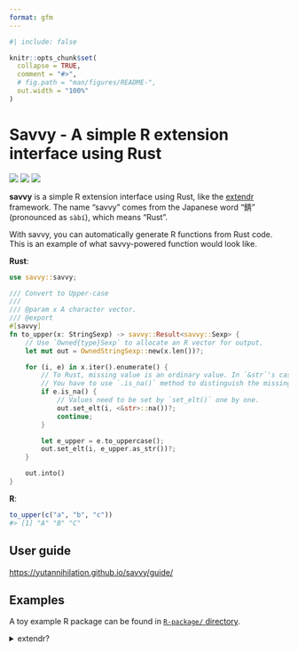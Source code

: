 ```yaml
---
format: gfm
---
```


<!-- README.md is generated from README.qmd. Please edit that file -->

```r
#| include: false

knitr::opts_chunk$set(
  collapse = TRUE,
  comment = "#>",
  # fig.path = "man/figures/README-",
  out.width = "100%"
)
```

# Savvy - A simple R extension interface using Rust

<!-- badges: start -->

[![](https://img.shields.io/github/actions/workflow/status/yutannihilation/savvy/R-CMD-check.yaml?style=flat-square&logo=github)](https://github.com/yutannihilation/savvy/actions/workflows/R-CMD-check.yaml)
[![](https://img.shields.io/crates/v/savvy.svg?style=flat-square&logo=rust)](https://crates.io/crates/savvy)
[![](https://img.shields.io/docsrs/savvy.svg?style=flat-square&logo=docsdotrs)](https://docs.rs/savvy/latest/)

<!-- badges: end -->

**savvy** is a simple R extension interface using Rust, like the [extendr] framework.
The name "savvy" comes from the Japanese word "錆" (pronounced as `sàbí`), which means "Rust".

With savvy, you can automatically generate R functions from Rust code. This is
an example of what savvy-powered function would look like.

**Rust**:

``` rust
use savvy::savvy;

/// Convert to Upper-case
/// 
/// @param x A character vector.
/// @export
#[savvy]
fn to_upper(x: StringSexp) -> savvy::Result<savvy::Sexp> {
    // Use `Owned{type}Sexp` to allocate an R vector for output.
    let mut out = OwnedStringSexp::new(x.len())?;

    for (i, e) in x.iter().enumerate() {
        // To Rust, missing value is an ordinary value. In `&str`'s case, it's just "NA".
        // You have to use `.is_na()` method to distinguish the missing value.
        if e.is_na() {
            // Values need to be set by `set_elt()` one by one.
            out.set_elt(i, <&str>::na())?;
            continue;
        }

        let e_upper = e.to_uppercase();
        out.set_elt(i, e_upper.as_str())?;
    }

    out.into()
}
```

**R**:

``` r
to_upper(c("a", "b", "c"))
#> [1] "A" "B" "C"
```

[extendr]: https://extendr.github.io/

## User guide

<https://yutannihilation.github.io/savvy/guide/>


## Examples

A toy example R package can be found in [`R-package/` directory](https://github.com/yutannihilation/savvy/tree/master/R-package).


<details>

<summary>extendr?</summary>

## What the hell is this?? Why do you need another framework when there's extendr?

[extendr](https://extendr.github.io/) is great and ready to use, but it's not perfect in some points (e.g., [error handling][error]) and it's a kind of stuck; extendr is too feature-rich and complex that no one can introduce a big breaking change easily. So, I needed to create a new, simple framework to experiment with. The main goal of savvy is to provide a simpler option other than extendr, not to be a complete alternative to extendr.

[error]: https://github.com/extendr/extendr/issues/278

### Pros and cons compared to extendr

Pros:

* You can use `Result` for error handling instead of `panic!`
* You can compile your package for webR (I hope extendr gets webR-ready soon)

Cos:

* savvy prefers explicitness over ergonomics
* savvy provides limited amount of APIs and might not fit for complex usages

</details>